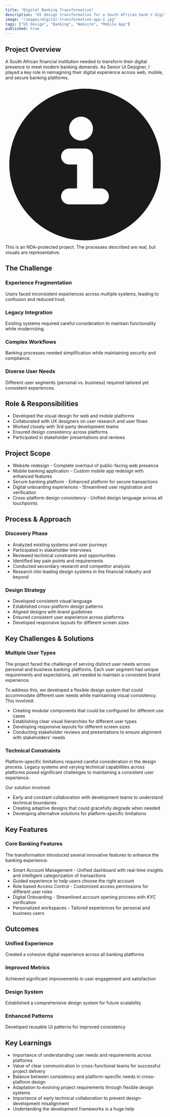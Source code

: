 ```yaml
---
title: "Digital Banking Transformation"
description: "UI design transformation for a South African bank's digital platforms"
image: "/images/digital-transformation-app-2.jpg"
tags: ["UI Design", "Banking", "Website", "Mobile App"]
published: true  
---
```


<div class="prose prose-lg max-w-none">


## Project Overview
A South African financial institution needed to transform their digital presence to meet modern banking demands. As Senior UI Designer, I played a key role in reimagining their digital experience across web, mobile, and secure banking platforms.

<div class="flex items-center p-4 mb-6 text-sm rounded-lg bg-blue-50 text-blue-800 border border-blue-300">
  <svg class="flex-shrink-0 inline w-4 h-4 mr-3" aria-hidden="true" xmlns="http://www.w3.org/2000/svg" fill="currentColor" viewBox="0 0 20 20">
    <path d="M10 .5a9.5 9.5 0 1 0 9.5 9.5A9.51 9.51 0 0 0 10 .5ZM9.5 4a1.5 1.5 0 1 1 0 3 1.5 1.5 0 0 1 0-3ZM12 15H8a1 1 0 0 1 0-2h1v-3H8a1 1 0 0 1 0-2h2a1 1 0 0 1 1 1v4h1a1 1 0 0 1 0 2Z"/>
  </svg>
  <span>This is an NDA-protected project. The processes described are real, but visuals are representative.</span>
</div>

## The Challenge

<div class="grid grid-cols-1 sm:grid-cols-2 gap-6 my-8">
  <div class="relative overflow-hidden rounded-xl bg-card p-6 border border-primary/40">
    <div class="absolute inset-0 bg-gradient-to-r from-primary/10 via-primary/5 to-transparent"></div>
    <h3 class="text-lg font-semibold mb-3 relative z-10">Experience Fragmentation</h3>
    <p class="relative z-10">Users faced inconsistent experiences across multiple systems, leading to confusion and reduced trust.</p>
  </div>
  <div class="relative overflow-hidden rounded-xl bg-card p-6 border border-primary/40">
    <div class="absolute inset-0 bg-gradient-to-r from-primary/10 via-primary/5 to-transparent"></div>
    <h3 class="text-lg font-semibold mb-3 relative z-10">Legacy Integration</h3>
    <p class="relative z-10">Existing systems required careful consideration to maintain functionality while modernizing.</p>
  </div>
  <div class="relative overflow-hidden rounded-xl bg-card p-6 border border-primary/40">
    <div class="absolute inset-0 bg-gradient-to-r from-primary/10 via-primary/5 to-transparent"></div>
    <h3 class="text-lg font-semibold mb-3 relative z-10">Complex Workflows</h3>
    <p class="relative z-10">Banking processes needed simplification while maintaining security and compliance.</p>
  </div>
  <div class="relative overflow-hidden rounded-xl bg-card p-6 border border-primary/40">
    <div class="absolute inset-0 bg-gradient-to-r from-primary/10 via-primary/5 to-transparent"></div>
    <h3 class="text-lg font-semibold mb-3 relative z-10">Diverse User Needs</h3>
    <p class="relative z-10">Different user segments (personal vs. business) required tailored yet consistent experiences.</p>
  </div>
</div>

## Role & Responsibilities
<ul class="list-none space-y-3">
  <li class="flex items-start">
    <span>Developed the visual design for web and mobile platforms</span>
  </li>
  <li class="flex items-start">
    <span>Collaborated with UX designers on user research and user flows</span>
  </li>
  <li class="flex items-start">
    <span>Worked closely with 3rd-party development teams</span>
  </li>
  <li class="flex items-start">
    <span>Ensured design consistency across platforms</span>
  </li>
  <li class="flex items-start">
    <span>Participated in stakeholder presentations and reviews</span>
  </li>
</ul>

## Project Scope
<ul>
  <li>Website redesign - Complete overhaul of public-facing web presence</li>
  <li>Mobile banking application - Custom mobile app redesign with enhanced features</li>
  <li>Secure banking platform - Enhanced platform for secure transactions</li>
  <li>Digital onboarding experiences - Streamlined user registration and verification</li>
  <li>Cross-platform design consistency - Unified design language across all touchpoints</li>
</ul>



## Process & Approach

### Discovery Phase
- Analyzed existing systems and user journeys
- Participated in stakeholder interviews
- Reviewed technical constraints and opportunities
- Identified key pain points and requirements
- Conducted secondary research and competitor analysis
- Research into leading design systems in the financial industry and beyond

### Design Strategy
- Developed consistent visual language
- Established cross-platform design patterns
- Aligned designs with brand guidelines
- Ensured consistent user experience across platforms
- Developed responsive layouts for different screen sizes

<ClickableImage 
  src="/images/digital-transformation-ux.jpg"
  alt="Design Process Phases"
  caption="Key phases of the design process"
/>

## Key Challenges & Solutions

### Multiple User Types
The project faced the challenge of serving distinct user needs across personal and business banking platforms. Each user segment had unique requirements and expectations, yet needed to maintain a consistent brand experience.

To address this, we developed a flexible design system that could accommodate different user needs while maintaining visual consistency. This involved:
- Creating modular components that could be configured for different use cases
- Establishing clear visual hierarchies for different user types
- Developing responsive layouts for different screen sizes
- Conducting stakeholder reviews and presentations to ensure alignment with stakeholders' needs

### Technical Constraints
Platform-specific limitations required careful consideration in the design process. Legacy systems and varying technical capabilities across platforms posed significant challenges to maintaining a consistent user experience.

Our solution involved:
<ul class="list-none space-y-3">
  <li class="flex items-start">
    <span>Early and constant collaboration with development teams to understand technical boundaries</span>
  </li>
  <li class="flex items-start">
    <span>Creating adaptive designs that could gracefully degrade when needed</span>
  </li>
  <li class="flex items-start">
    <span>Developing alternative solutions for platform-specific limitations</span>
  </li>
</ul>

<ClickableImage 
  src="/images/card 02 - structure.jpg"
  alt="Design Process Phases"
  caption="Key phases of the design process"
/>

## Key Features

### Core Banking Features
The transformation introduced several innovative features to enhance the banking experience:

<ul>
  <li>Smart Account Management - Unified dashboard with real-time insights and intelligent categorization of transactions</li>
  <li>Guided experience to help users choose the right account</li>
  <li>Role based Access Control - Customized access permissions for different user roles</li>
  <li>Digital Onboarding - Streamlined account opening process with KYC verification</li>
  <li>Personalized workspaces - Tailored experiences for personal and business users</li>
</ul>

## Outcomes

<div class="grid grid-cols-1 sm:grid-cols-2 gap-6 my-8">
  <div class="relative overflow-hidden rounded-xl bg-card p-6 border border-primary/40">
    <div class="absolute inset-0 bg-gradient-to-r from-primary/10 via-primary/5 to-transparent"></div>
    <h3 class="text-lg font-semibold mb-3 relative z-10">Unified Experience</h3>
    <p class="relative z-10">Created a cohesive digital experience across all banking platforms</p>
  </div>
  <div class="relative overflow-hidden rounded-xl bg-card p-6 border border-primary/40">
    <div class="absolute inset-0 bg-gradient-to-r from-primary/10 via-primary/5 to-transparent"></div>
    <h3 class="text-lg font-semibold mb-3 relative z-10">Improved Metrics</h3>
    <p class="relative z-10">Achieved significant improvements in user engagement and satisfaction</p>
  </div>
  <div class="relative overflow-hidden rounded-xl bg-card p-6 border border-primary/40">
    <div class="absolute inset-0 bg-gradient-to-r from-primary/10 via-primary/5 to-transparent"></div>
    <h3 class="text-lg font-semibold mb-3 relative z-10">Design System</h3>
    <p class="relative z-10">Established a comprehensive design system for future scalability</p>
  </div>
  <div class="relative overflow-hidden rounded-xl bg-card p-6 border border-primary/40">
    <div class="absolute inset-0 bg-gradient-to-r from-primary/10 via-primary/5 to-transparent"></div>
    <h3 class="text-lg font-semibold mb-3 relative z-10">Enhanced Patterns</h3>
    <p class="relative z-10">Developed reusable UI patterns for improved consistency</p>
  </div>
</div>



## Key Learnings
<ul class="list-none space-y-3">
  
   <li class="flex items-start">
    <span>Importance of understanding user needs and requirements across platforms</span>
  </li>
  <li class="flex items-start">
    <span>Value of clear communication in cross-functional teams for successful project delivery</span>
  </li>
  <li class="flex items-start">
    <span>Balance between consistency and platform-specific needs in cross-platform design</span>
  </li>
  <li class="flex items-start">
    <span>Adaptation to evolving project requirements through flexible design systems</span>
  </li>
  <li class="flex items-start">
    <span>Importance of early technical collaboration to prevent design-development misalignment</span>
  </li>
  <li class="flex items-start">
    <span>Undertanding the development frameworks is a huge help</span>
  </li>
</ul>

</div>
